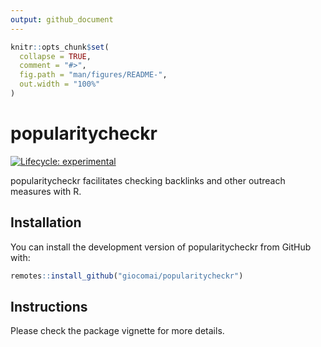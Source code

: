 ```yaml
---
output: github_document
---
```


<!-- README.md is generated from README.Rmd. Please edit that file -->

```r
knitr::opts_chunk$set(
  collapse = TRUE,
  comment = "#>",
  fig.path = "man/figures/README-",
  out.width = "100%"
)
```

# popularitycheckr

<!-- badges: start -->
[![Lifecycle: experimental](https://img.shields.io/badge/lifecycle-experimental-orange.svg)](https://www.tidyverse.org/lifecycle/#experimental)
<!-- badges: end -->

popularitycheckr facilitates checking backlinks and other outreach measures with R.

## Installation

You can install the development version of popularitycheckr from GitHub with:

``` r
remotes::install_github("giocomai/popularitycheckr")
```

## Instructions

Please check the package vignette for more details.
